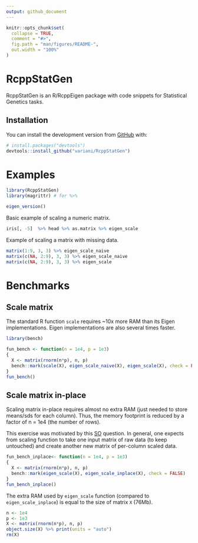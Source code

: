 ```yaml
---
output: github_document
---
```


<!-- README.md is generated from README.Rmd. Please edit that file -->

```r
knitr::opts_chunk$set(
  collapse = TRUE,
  comment = "#>",
  fig.path = "man/figures/README-",
  out.width = "100%"
)
```

# RcppStatGen

<!-- badges: start -->
<!-- badges: end -->

RcppStatGen is an R/RcppEigen package with code snippets for Statistical Genetics tasks.


## Installation

You can install the development version from [GitHub](https://github.com/) with:

``` r
# install.packages("devtools")
devtools::install_github("variani/RcppStatGen")
```

# Examples

```r
library(RcppStatGen)
library(magrittr) # for %>%

eigen_version()
```

Basic example of scaling a numeric matrix.

```r
iris[, -5]  %>% head %>% as.matrix %>% eigen_scale
```

Example of scaling a matrix with missing data.

```r
matrix(1:9, 3, 3) %>% eigen_scale_naive
matrix(c(NA, 2:9), 3, 3) %>% eigen_scale_naive
matrix(c(NA, 2:9), 3, 3) %>% eigen_scale
```

# Benchmarks

## Scale matrix

The standard R function `scale` requires ~10x more RAM than its Eigen implementations.
Eigen implementations are also several times faster.

```r
library(bench)

fun_bench <- function(n = 1e4, p = 1e3)
{
  X <- matrix(rnorm(n*p), n, p)
  bench::mark(scale(X), eigen_scale_naive(X), eigen_scale(X), check = FALSE, relative = TRUE)
}
fun_bench()
```

## Scale matrix in-place

Scaling matrix in-place requires almost no extra RAM (just needed to store means/sds for each column).
Thus, the memory footprint is reduced by a factor of n = 1e4 (the number of rows).

This exercise was motivated by this [SO](https://stackoverflow.com/questions/27935124/is-it-okay-to-modify-a-mapped-matrix-in-rcppeigen) question.
In general, one expects from scaling function to take one input matrix of raw data (to keep untouched) and create another new matrix of per-column scaled data.

```r
fun_bench_inplace<- function(n = 1e4, p = 1e3)
{
  X <- matrix(rnorm(n*p), n, p)
  bench::mark(eigen_scale(X), eigen_scale_inplace(X), check = FALSE)
}
fun_bench_inplace()
```

The extra RAM used by `eigen_scale` function (compared to `eigen_scale_inplace`)
is equal to the size of matrix `X` (76Mb).

```r
n <- 1e4
p <- 1e3
X <- matrix(rnorm(n*p), n, p)
object.size(X) %>% print(units = "auto")
rm(X)
```



